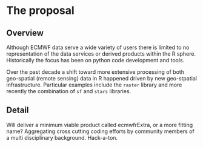# The proposal

## Overview

Although ECMWF data serve a wide variety of users there is limited to no representation of the data services or derived products within the R sphere. Historically the focus has been on python code development and tools.

Over the past decade a shift toward more extensive processing of both geo-spatial (remote sensing) data in R happened driven by new geo-stpatial infrastructure. Particular examples include the `raster` library and more recently the combination of `sf` and `stars` libraries.


<!--
At a high-level address what your proposal is and how it will address the problem identified. Highlight any benefits to the R Community that follow from solving the problem. This should be your most compelling section.
-->

## Detail

Will deliver a minimum viable product called ecmwfrExtra, or a more fitting name? Aggregating cross cutting coding efforts by community members of a multi disciplinary background. Hack-a-ton.





<!--
Go into more detail about the specifics of the project and it delivers against the problem.

Depending on project type the detail section should include:

 - [ ] Minimum Viable Product
 - [ ] Architecture
 - [ ] Assumptions
-->